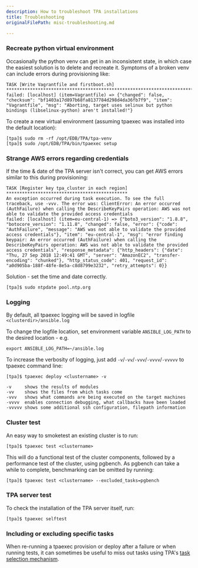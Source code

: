 ```yaml
---
description: How to troubleshoot TPA installations
title: Troubleshooting
originalFilePath: misc-troubleshooting.md

---
```


### Recreate python virtual environment

Occasionally the python venv can get in an inconsistent state, in which case the easiest solution is to delete and recreate it. Symptoms of a broken venv can include errors during provisioning like:

```
TASK [Write Vagrantfile and firstboot.sh] ******************************************************************************************************************************
failed: [localhost] (item=Vagrantfile) => {"changed": false, "checksum": "bf1403a17d897b68fa8137784d298d4da36fb7f9", "item": "Vagrantfile", "msg": "Aborting, target uses selinux but python bindings (libselinux-python) aren't installed!"}
```

To create a new virtual environment (assuming tpaexec was installed into the default location):

```
[tpa]$ sudo rm -rf /opt/EDB/TPA/tpa-venv
[tpa]$ sudo /opt/EDB/TPA/bin/tpaexec setup
```

### Strange AWS errors regarding credentials

If the time & date of the TPA server isn't correct, you can get AWS errors similar to this during provisioning:

```
TASK [Register key tpa_cluster in each region] **********************************************
An exception occurred during task execution. To see the full traceback, use -vvv. The error was: ClientError: An error occurred (AuthFailure) when calling the DescribeKeyPairs operation: AWS was not able to validate the provided access credentials
failed: [localhost] (item=eu-central-1) => {"boto3_version": "1.8.8", "botocore_version": "1.11.8", "changed": false, "error": {"code": "AuthFailure", "message": "AWS was not able to validate the provided access credentials"}, "item": "eu-central-1", "msg": "error finding keypair: An error occurred (AuthFailure) when calling the DescribeKeyPairs operation: AWS was not able to validate the provided access credentials", "response_metadata": {"http_headers": {"date": "Thu, 27 Sep 2018 12:49:41 GMT", "server": "AmazonEC2", "transfer-encoding": "chunked"}, "http_status_code": 401, "request_id": "a0d905ba-188f-48fe-8e5a-c8d8799e3232", "retry_attempts": 0}}

```

Solution - set the time and date correctly.

```
[tpa]$ sudo ntpdate pool.ntp.org
```

### Logging

By default, all tpaexec logging will be saved in logfile `<clusterdir>/ansible.log`

To change the logfile location, set environment variable `ANSIBLE_LOG_PATH` to the desired location - e.g.

```
export ANSIBLE_LOG_PATH=~/ansible.log
```

To increase the verbosity of logging, just add `-v`/`-vv`/`-vvv`/`-vvvv`/`-vvvvv` to tpaexec command line:

```
[tpa]$ tpaexec deploy <clustername> -v

-v     shows the results of modules
-vv    shows the files from which tasks come
-vvv   shows what commands are being executed on the target machines
-vvvv  enables connection debugging, what callbacks have been loaded
-vvvvv shows some additional ssh configuration, filepath information
```

### Cluster test

An easy way to smoketest an existing cluster is to run:

```
[tpa]$ tpaexec test <clustername>
```

This will do a functional test of the cluster components, followed by a performance test of the cluster, using pgbench. As pgbench can take a while to complete, benchmarking can be omitted by running:

```
[tpa]$ tpaexec test <clustername> --excluded_tasks=pgbench
```

### TPA server test

To check the installation of the TPA server itself, run:

```
[tpa]$ tpaexec selftest
```

### Including or excluding specific tasks

When re-running a tpaexec provision or deploy after a failure or when running
tests, it can sometimes be useful to miss out tasks using TPA's [task
selection mechanism](task-selection/).
